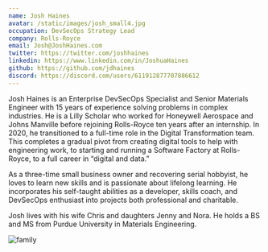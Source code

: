 ```yaml
---
name: Josh Haines
avatar: /static/images/josh_small4.jpg
occupation: DevSecOps Strategy Lead
company: Rolls-Royce
email: Josh@JoshHaines.com
twitter: https://twitter.com/joshhaines
linkedin: https://www.linkedin.com/in/JoshuaHaines
github: https://github.com/jdhaines
discord: https://discord.com/users/611912877707886612
---
```


Josh Haines is an Enterprise DevSecOps Specialist and Senior Materials Engineer with 15 years of experience solving problems in complex industries. He is a Lilly Scholar who worked for Honeywell Aerospace and Johns Manville before rejoining Rolls-Royce ten years after an internship. In 2020, he transitioned to a full-time role in the Digital Transformation team. This completes a gradual pivot from creating digital tools to help with engineering work, to starting and running a Software Factory at Rolls-Royce, to a full career in “digital and data.”

As a three-time small business owner and recovering serial hobbyist, he loves to learn new skills and is passionate about lifelong learning. He incorporates his self-taught abilities as a developer, skills coach, and DevSecOps enthusiast into projects both professional and charitable.

Josh lives with his wife Chris and daughters Jenny and Nora. He holds a BS and MS from Purdue University in Materials Engineering.

<img alt="family" src="/static/images/family.jpg" width={419} height={627} />
